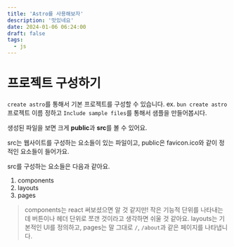 ```yaml
---
title: 'Astro를 사용해보자'
description: '맛있네요'
date: 2024-01-06 06:24:00
draft: false
tags:
  - js
---
```


# 프로젝트 구성하기

`create astro`를 통해서 기본 프로젝트를 구성할 수 있습니다. ex. `bun create astro`
프로젝트 이름 정하고 `Include sample files`를 통해서 샘플을 만들어봅시다.

생성된 파일을 보면 크게 **public**과 **src**를 볼 수 있어요.

src는 웹사이트를 구성하는 요소들이 있는 파일이고,
public은 favicon.ico와 같이 정적인 요소들이 들어가요.

src를 구성하는 요소들은 다음과 같아요.

1. components
2. layouts
3. pages

> components는 react 써보셨으면 알 것 같지만! 작은 기능적 단위를 나타내는데 버튼이나 헤더 단위로 쪼갠 것이라고 생각하면 쉬울 것 같아요.
> layouts는 기본적인 UI를 정의하고, pages는 말 그대로 `/`, `/about`과 같은 페이지를 나타냅니다.